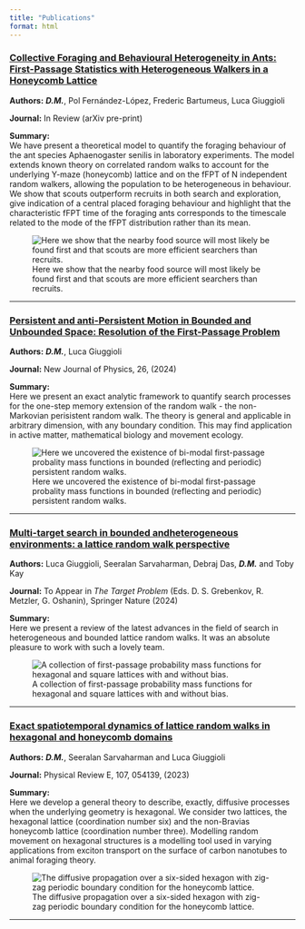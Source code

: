 ```yaml
---
title: "Publications"
format: html
---
```

### <a href = "https://arxiv.org/abs/2411.03290"> Collective Foraging and Behavioural Heterogeneity in Ants: First-Passage Statistics with Heterogeneous Walkers in a Honeycomb Lattice </a>
**Authors:** ***D.M.***, Pol Fernández-López, Frederic Bartumeus, Luca Giuggioli 

**Journal:** In Review (arXiv pre-print)


**Summary:**  
We have present a theoretical model to quantify the foraging behaviour of the ant species Aphaenogaster senilis in laboratory experiments. The
model extends known theory on correlated random walks to account for the underlying Y-maze (honeycomb) lattice and on the fFPT of N independent random
walkers, allowing the population to be heterogeneous in behaviour. We show that scouts outperform recruits in both search and exploration, give indication of a central placed foraging behaviour and highlight that the characteristic fFPT time of the foraging ants corresponds to the timescale related to the mode of the fFPT distribution rather than its mean.

![Here we show that the nearby food source will most likely be found first and that scouts are more efficient searchers than recruits.](images\hetero_honey.png)

---


### <a href = "https://iopscience.iop.org/article/10.1088/1367-2630/ad5d85/meta"> Persistent and anti-Persistent Motion in Bounded and Unbounded Space: Resolution of the First-Passage Problem </a>
**Authors:** ***D.M.***, Luca Giuggioli 

**Journal:** New Journal of Physics, 26, (2024)


**Summary:**  
Here we present an exact analytic framework to quantify search processes for the one-step memory extension of the random walk - the non-Markovian perisistent random walk. The theory is general and applicable in arbitrary dimension, with any boundary condition. This may find application in active matter, mathematical biology and movement ecology.

![Here we uncovered the existence of bi-modal first-passage probality mass functions in bounded (reflecting and periodic) persistent random walks.](images\1D_FP_full.png)

---

### <a href="https://arxiv.org/abs/2311.00464">Multi-target search in bounded andheterogeneous environments: a lattice random walk perspective</a>

**Authors:** Luca Giuggioli, Seeralan Sarvaharman, Debraj Das, ***D.M.*** and Toby Kay

**Journal:** To Appear in *The Target Problem* (Eds. D. S. Grebenkov, R. Metzler, G. Oshanin), Springer Nature (2024)


**Summary:**  
Here we present a review of the latest advances in the field of search in heterogeneous and bounded lattice random walks. It was an absolute pleasure to work with such a lovely team.

![A collection of first-passage probability mass functions for hexagonal and square lattices with and without bias.](images\composite_fpp.png)

---

### <a href="https://doi.org/10.1103/PhysRevE.107.054139">Exact spatiotemporal dynamics of lattice random walks in hexagonal and honeycomb domains</a>
**Authors:** ***D.M.***, Seeralan Sarvaharman and Luca Giuggioli 

**Journal:** Physical Review E, 107, 054139, (2023)

**Summary:**  
Here we develop a general theory to describe, exactly, diffusive processes when the underlying geometry is hexagonal. We consider two lattices, the hexagonal lattice (coordination number six) and the non-Bravias honeycomb lattice (coordination number three). Modelling random movement on 
hexagonal structures is a modelling tool used in varying applications from exciton transport on the surface of carbon nanotubes to animal foraging theory.

![The diffusive propagation over a six-sided hexagon with zig-zag periodic boundary condition for the honeycomb lattice.](images\honey.png)

---

<!-- Add more publications as needed -->